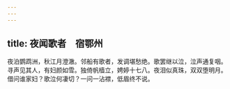 ```yaml
---
---
---
```

title: 夜闻歌者　宿鄂州
---



夜泊鹦鹉洲，秋江月澄澈。邻船有歌者，发调堪愁绝。歌罢继以泣，泣声通复咽。寻声见其人，有妇颜如雪。独倚帆樯立，娉婷十七八。夜泪似真珠，双双堕明月。借问谁家妇？歌泣何凄切？一问一沾襟，低眉终不说。